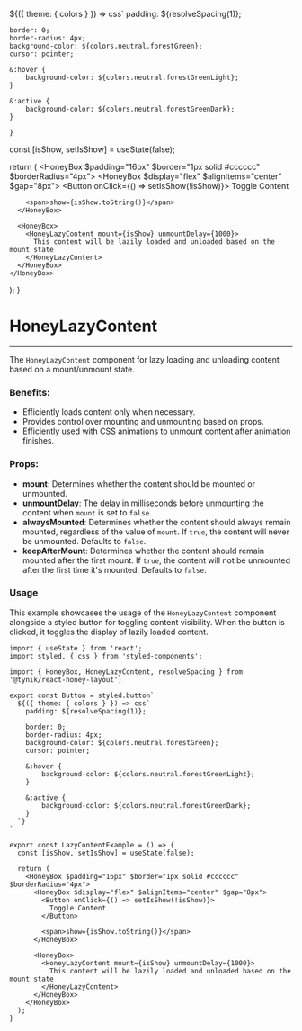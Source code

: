

  ${({ theme: { colors } }) => css`
    padding: ${resolveSpacing(1)};

    border: 0;
    border-radius: 4px;
    background-color: ${colors.neutral.forestGreen};
    cursor: pointer;

    &:hover {
        background-color: ${colors.neutral.forestGreenLight};
    }

    &:active {
        background-color: ${colors.neutral.forestGreenDark};
    }
  `}
`

  const [isShow, setIsShow] = useState(false);

  return (
    <HoneyBox $padding="16px" $border="1px solid #cccccc" $borderRadius="4px">
      <HoneyBox $display="flex" $alignItems="center" $gap="8px">
        <Button onClick={() => setIsShow(!isShow)}>
          Toggle Content
        </Button>

        <span>show={isShow.toString()}</span>
      </HoneyBox>

      <HoneyBox>
        <HoneyLazyContent mount={isShow} unmountDelay={1000}>
          This content will be lazily loaded and unloaded based on the mount state
        </HoneyLazyContent>
      </HoneyBox>
    </HoneyBox>
  );
}

# HoneyLazyContent

---

The `HoneyLazyContent` component for lazy loading and unloading content based on a mount/unmount state.

### Benefits:

* Efficiently loads content only when necessary.
* Provides control over mounting and unmounting based on props.
* Efficiently used with CSS animations to unmount content after animation finishes.

### Props:

* **mount**: Determines whether the content should be mounted or unmounted.
* **unmountDelay**: The delay in milliseconds before unmounting the content when `mount` is set to `false`.
* **alwaysMounted**: Determines whether the content should always remain mounted, regardless of the value of `mount`.
If `true`, the content will never be unmounted. Defaults to `false`.
* **keepAfterMount**: Determines whether the content should remain mounted after the first mount.
If `true`, the content will not be unmounted after the first time it's mounted. Defaults to `false`.

### Usage

This example showcases the usage of the `HoneyLazyContent` component alongside a styled button for toggling content visibility. When the button is clicked, it toggles the display of lazily loaded content.

<LazyContentExample/>

```tsx
import { useState } from 'react';
import styled, { css } from 'styled-components';

import { HoneyBox, HoneyLazyContent, resolveSpacing } from '@tynik/react-honey-layout';

export const Button = styled.button`
  ${({ theme: { colors } }) => css`
    padding: ${resolveSpacing(1)};

    border: 0;
    border-radius: 4px;
    background-color: ${colors.neutral.forestGreen};
    cursor: pointer;

    &:hover {
        background-color: ${colors.neutral.forestGreenLight};
    }

    &:active {
        background-color: ${colors.neutral.forestGreenDark};
    }
  `}
`

export const LazyContentExample = () => {
  const [isShow, setIsShow] = useState(false);

  return (
    <HoneyBox $padding="16px" $border="1px solid #cccccc" $borderRadius="4px">
      <HoneyBox $display="flex" $alignItems="center" $gap="8px">
        <Button onClick={() => setIsShow(!isShow)}>
          Toggle Content
        </Button>

        <span>show={isShow.toString()}</span>
      </HoneyBox>

      <HoneyBox>
        <HoneyLazyContent mount={isShow} unmountDelay={1000}>
          This content will be lazily loaded and unloaded based on the mount state
        </HoneyLazyContent>
      </HoneyBox>
    </HoneyBox>
  );
}
```